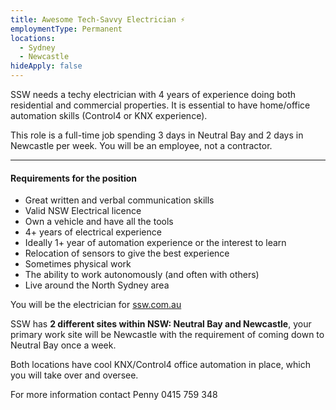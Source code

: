 ```yaml
---
title: Awesome Tech-Savvy Electrician ⚡
employmentType: Permanent
locations:
  - Sydney
  - Newcastle
hideApply: false
---
```


SSW needs a techy electrician with 4 years of experience doing both residential and commercial properties. It is essential to have home/office automation skills (Control4 or KNX experience).

This role is a full-time job spending 3 days in Neutral Bay and 2 days in Newcastle per week. You will be an employee, not a contractor.

***

#### Requirements for the position

* Great written and verbal communication skills
* Valid NSW Electrical licence
* Own a vehicle and have all the tools
* 4+ years of electrical experience
* Ideally 1+ year of automation experience or the interest to learn
* Relocation of sensors to give the best experience
* Sometimes physical work
* The ability to work autonomously (and often with others)
* Live around the North Sydney area

You will be the electrician for [ssw.com.au](https://www.ssw.com.au/)

SSW has **2 different sites within NSW: Neutral Bay and Newcastle**, your primary work site will be Newcastle with the requirement of coming down to Neutral Bay once a week.

Both locations have cool KNX/Control4 office automation in place, which you will take over and oversee.

For more information contact Penny 0415 759 348
